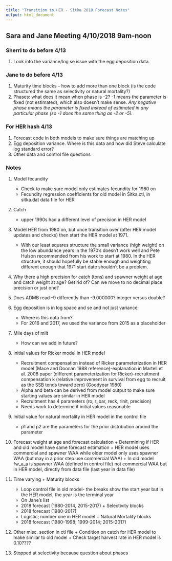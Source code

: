 ```yaml
---
title: "Transition to HER - Sitka 2018 Forecast Notes"
output: html_document
---
```


## Sara and Jane Meeting 4/10/2018 9am-noon

### Sherri to do before 4/13
1.  Look into the variance/log se issue with the egg deposition data.

### Jane to do before 4/13
1.	Maturity time blocks – how to add more than one block (is the code structured the same as selectivity or natural mortality?)
2.	Phases: what does it mean when phase is -2? -1 means the parameter is fixed (not estimated), which also doesn’t make sense. *Any negative phase means the parameter is fixed instead of estimated in any particular phase (so -1 does the same thing as -2 or -5).*

### For HER hash 4/13
1.	Forecast code in both models to make sure things are matching up
2.	Egg deposition variance. Where is this data and how did Steve calculate log standard error?
3.  Other data and control file questions

### Notes
1.	Model fecundity
    +	Check to make sure model only estimates fecundity for 1980 on
    +	Fecundity regression coefficients for old model in Sitka.ctl, in sitka.dat data file for HER

2.	Catch
    +	upper 1990s had a different level of precision in HER model

3.	Model HER from 1980 on, but once transition over (after HER model updates and checks) then start the HER model at 1971. 
    +	With our least squares structure the small variance (high weight) on the low abundance years in the 1970's doesn't work well and Pete Hulson recommended from his work to start at 1980. In the HER structure, it should hopefully be stable enough and weighting different enough that 1971 start date shouldn't be a problem.

4.	Why there a high precision for catch (tons) and spawner weight at age and catch weight at age? Get rid of? Can we move to no decimal place precision or just one?

5.	Does ADMB read -9 differently than -9.000000? integer versus double?

6.	Egg deposition is in log space and se and not just variance
    +	Where is this data from?
    +	For 2016 and 2017, we used the variance from 2015 as a placeholder

7.	Mile days of milt
    +	How can we add in future?

8.	Initial values for Ricker model in HER model
    +	Recruitment compensation instead of Ricker parameterization in HER model (Mace and Doonan 1988 reference)-explanation in Martell et al. 2008 paper (different parameterization for Ricker)-recruitment compensation k (relative improvement in survival from egg to recruit as the SSB tends toward zero) (Goodyear 1980)
    +	Alpha and beta can be derived from model output to make sure starting values are similar in HER model
    +	Recruitment has 4 parameters (ro, r_bar, reck, rinit, precision)
    +	Needs work to determine if initial values reasonable

9.	Initial value for natural mortality in HER model in the control file
    +	p1 and p2 are the parameters for the prior distribution around the parameter

10.	  Forecast weight at age and forecast calculation
    +	Determining if HER and old model have same forecast estimation
    +	HER model uses commercial and spawner WAA while older model only uses spawner WAA (but may in a prior step use commercial WAA)
    +	In old model fw_a_a is spawner WAA (defined in control file) not commercial WAA but in HER model, directly from data file (last year in data file)

11.	  Time varying
    +	Maturity blocks
        +	Loop control file in old model- the breaks show the start year but in the HER model, the year is the terminal year
        +	On Jane’s list
        +	2018 forecast (1980-2014,	2015-2017)
    +	Selectivity blocks
        +	2018 forecast (1980-2017)
        +	Logistic; number one in HER model
    +	Natural Mortality blocks
        +	2018 forecast (1980-1998; 1999-2014; 2015-2017)

12.	  Other misc. section in ctl file
    +	Condition on catch for HER model to make similar to old model
    +	Check target harvest rate in HER model is 0.10????

13.	  Stopped at selectivity because question about phases 

